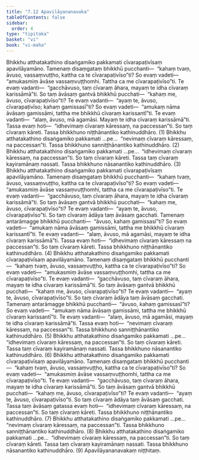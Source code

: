 ```yaml
---
title: "7.12 Apavilāyananavaka"
tableOfContents: false
sidebar:
  order: 4
type: "tipitaka"
basket: "vi"
book: "vi-maha"
---
```



<DynamicBreadcrumb />

<Division number="321" book="vi-maha">

<Paragraph number="1508" book="vi-maha">
Bhikkhu atthatakathino disaṅgamiko pakkamati cīvarapaṭivīsaṃ apavilāyamāno. Tamenaṃ disaṃgataṃ bhikkhū pucchanti—  “kahaṃ tvaṃ, āvuso, vassaṃvuṭṭho, kattha ca te cīvarapaṭivīso”ti? So evaṃ vadeti—  “amukasmiṃ āvāse vassaṃvuṭṭhomhi. Tattha ca me cīvarapaṭivīso”ti. Te evaṃ vadanti—  “gacchāvuso, taṃ cīvaraṃ āhara, mayaṃ te idha cīvaraṃ karissāmā”ti. So taṃ āvāsaṃ gantvā bhikkhū pucchati—  “kahaṃ me, āvuso, cīvarapaṭivīso”ti? Te evaṃ vadanti—  “ayaṃ te, āvuso, cīvarapaṭivīso; kahaṃ gamissasī”ti? So evaṃ vadeti—  “amukaṃ nāma āvāsaṃ gamissāmi, tattha me bhikkhū cīvaraṃ karissantī”ti. Te evaṃ vadanti—  “alaṃ, āvuso, mā agamāsi. Mayaṃ te idha cīvaraṃ karissāmā”ti. Tassa evaṃ hoti—  “idhevimaṃ cīvaraṃ kāressaṃ, na paccessan”ti. So taṃ cīvaraṃ kāreti. Tassa bhikkhuno niṭṭhānantiko kathinuddhāro. (1)
</Paragraph>

<Paragraph number="1509" book="vi-maha">
Bhikkhu atthatakathino disaṅgamiko pakkamati …pe…  “nevimaṃ cīvaraṃ kāressaṃ, na paccessan”ti. Tassa bhikkhuno sanniṭṭhānantiko kathinuddhāro. (2)
</Paragraph>

<Paragraph number="1510" book="vi-maha">
Bhikkhu atthatakathino disaṅgamiko pakkamati …pe…  “idhevimaṃ cīvaraṃ kāressaṃ, na paccessan”ti. So taṃ cīvaraṃ kāreti. Tassa taṃ cīvaraṃ kayiramānaṃ nassati. Tassa bhikkhuno nāsanantiko kathinuddhāro. (3)
</Paragraph>

</Division>
<Division number="322" book="vi-maha">

<Paragraph number="1511" book="vi-maha">
Bhikkhu atthatakathino disaṅgamiko pakkamati cīvarapaṭivīsaṃ apavilāyamāno. Tamenaṃ disaṃgataṃ bhikkhū pucchanti—  “kahaṃ tvaṃ, āvuso, vassaṃvuṭṭho, kattha ca te cīvarapaṭivīso”ti? So evaṃ vadeti—  “amukasmiṃ āvāse vassaṃvuṭṭhomhi, tattha ca me cīvarapaṭivīso”ti. Te evaṃ vadanti—  “gacchāvuso, taṃ cīvaraṃ āhara, mayaṃ te idha cīvaraṃ karissāmā”ti. So taṃ āvāsaṃ gantvā bhikkhū pucchati—  “kahaṃ me, āvuso, cīvarapaṭivīso”ti? Te evaṃ vadanti—  “ayaṃ te, āvuso, cīvarapaṭivīso”ti. So taṃ cīvaraṃ ādāya taṃ āvāsaṃ gacchati. Tamenaṃ antarāmagge bhikkhū pucchanti—  “āvuso, kahaṃ gamissasī”ti? So evaṃ vadeti—  “amukaṃ nāma āvāsaṃ gamissāmi, tattha me bhikkhū cīvaraṃ karissantī”ti. Te evaṃ vadanti—  “alaṃ, āvuso, mā agamāsi, mayaṃ te idha cīvaraṃ karissāmā”ti. Tassa evaṃ hoti—  “idhevimaṃ cīvaraṃ kāressaṃ na paccessan”ti. So taṃ cīvaraṃ kāreti. Tassa bhikkhuno niṭṭhānantiko kathinuddhāro. (4)
</Paragraph>

<Paragraph number="1512" book="vi-maha">
Bhikkhu atthatakathino disaṅgamiko pakkamati cīvarapaṭivīsaṃ apavilāyamāno. Tamenaṃ disaṃgataṃ bhikkhū pucchanti—  “kahaṃ tvaṃ, āvuso, vassaṃvuṭṭho, kattha ca te cīvarapaṭivīso”ti? So evaṃ vadeti—  “amukasmiṃ āvāse vassaṃvuṭṭhomhi, tattha ca me cīvarapaṭivīso”ti. Te evaṃ vadanti—  “gacchāvuso, taṃ cīvaraṃ āhara, mayaṃ te idha cīvaraṃ karissāmā”ti. So taṃ āvāsaṃ gantvā bhikkhū pucchati—  “kahaṃ me, āvuso, cīvarapaṭivīso”ti? Te evaṃ vadanti—  “ayaṃ te, āvuso, cīvarapaṭivīso”ti. So taṃ cīvaraṃ ādāya taṃ āvāsaṃ gacchati. Tamenaṃ antarāmagge bhikkhū pucchanti—  “āvuso, kahaṃ gamissasī”ti? So evaṃ vadeti—  “amukaṃ nāma āvāsaṃ gamissāmi, tattha me bhikkhū cīvaraṃ karissantī”ti. Te evaṃ vadanti—  “alaṃ, āvuso, mā agamāsi, mayaṃ te idha cīvaraṃ karissāmā”ti. Tassa evaṃ hoti—  “nevimaṃ cīvaraṃ kāressaṃ, na paccessan”ti. Tassa bhikkhuno sanniṭṭhānantiko kathinuddhāro. (5)
</Paragraph>

<Paragraph number="1513" book="vi-maha">
Bhikkhu atthatakathino disaṅgamiko pakkamati …pe…  “idhevimaṃ cīvaraṃ kāressaṃ, na paccessan”ti. So taṃ cīvaraṃ kāreti. Tassa taṃ cīvaraṃ kayiramānaṃ nassati. Tassa bhikkhuno nāsanantiko kathinuddhāro. (6)
</Paragraph>

</Division>
<Division number="323" book="vi-maha">

<Paragraph number="1514" book="vi-maha">
Bhikkhu atthatakathino disaṅgamiko pakkamati cīvarapaṭivīsaṃ apavilāyamāno. Tamenaṃ disaṃgataṃ bhikkhū pucchanti—  “kahaṃ tvaṃ, āvuso, vassaṃvuṭṭho, kattha ca te cīvarapaṭivīso”ti? So evaṃ vadeti—  “amukasmiṃ āvāse vassaṃvuṭṭhomhi, tattha ca me cīvarapaṭivīso”ti. Te evaṃ vadanti—  “gacchāvuso, taṃ cīvaraṃ āhara, mayaṃ te idha cīvaraṃ karissāmā”ti. So taṃ āvāsaṃ gantvā bhikkhū pucchati—  “kahaṃ me, āvuso, cīvarapaṭivīso”ti? Te evaṃ vadanti—  “ayaṃ te, āvuso, cīvarapaṭivīso”ti. So taṃ cīvaraṃ ādāya taṃ āvāsaṃ gacchati. Tassa taṃ āvāsaṃ gatassa evaṃ hoti—  “idhevimaṃ cīvaraṃ kāressaṃ, na paccessan”ti. So taṃ cīvaraṃ kāreti. Tassa bhikkhuno niṭṭhānantiko kathinuddhāro. (7)
</Paragraph>

<Paragraph number="1515" book="vi-maha">
Bhikkhu atthatakathino disaṅgamiko pakkamati …pe…  “nevimaṃ cīvaraṃ kāressaṃ, na paccessan”ti. Tassa bhikkhuno sanniṭṭhānantiko kathinuddhāro. (8)
</Paragraph>

<Paragraph number="1516" book="vi-maha">
Bhikkhu atthatakathino disaṅgamiko pakkamati …pe…  “idhevimaṃ cīvaraṃ kāressaṃ, na paccessan”ti. So taṃ cīvaraṃ kāreti. Tassa taṃ cīvaraṃ kayiramānaṃ nassati. Tassa bhikkhuno nāsanantiko kathinuddhāro. (9)

</Paragraph>
</Division>

<Paragraph number="1517" type="center" book="vi-maha">
Apavilāyananavakaṃ niṭṭhitaṃ.
</Paragraph>